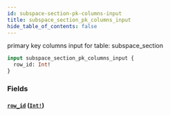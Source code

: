 ```yaml
---
id: subspace-section-pk-columns-input
title: subspace_section_pk_columns_input
hide_table_of_contents: false
---
```


primary key columns input for table: subspace_section

```graphql
input subspace_section_pk_columns_input {
  row_id: Int!
}
```

### Fields

#### [`row_id`](#) ([`Int!`](../scalars/int))
